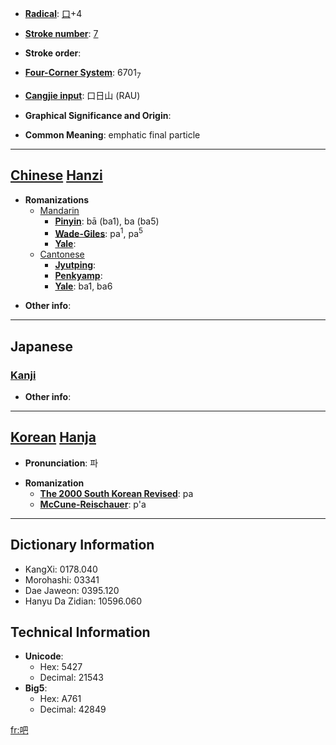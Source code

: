 * '''[[Wiktionary:Chinese radical index| Radical]]''': [[Wiktionary:Chinese radical index 口|口]]+4

* '''[[Wiktionary:Chinese total strokes index|Stroke number]]''': [[Wiktionary:Chinese total strokes index 7|7]]

* '''Stroke order''': 

* '''[[Wiktionary:Chinese four corner index|Four-Corner System]]''': 6701<sub>7</sub>

* '''[[Wiktionary:Chinese Cangjie index|Cangjie input]]''': 口日山 (RAU)

* '''Graphical Significance and Origin''': 

* '''Common Meaning''': emphatic final particle

----

== [[Chinese]] [[Hanzi]] ==

* '''Romanizations'''
** [[Mandarin]]
*** '''[[Pinyin]]''': bā (ba1), ba (ba5)
*** '''[[Wade-Giles]]''': pa<sup>1</sup>, pa<sup>5</sup>
*** '''[[Yale]]''': 
**[[Cantonese]]
***'''[[Jyutping]]''':
***'''[[Penkyamp]]''': 
***'''[[Yale]]''': ba1, ba6

* '''Other info''': 

----

==Japanese==
===[[Kanji]]===
{{kanji|on readings=[[は]] (ha), [[へ]] (he)
|kun readings=[[おおくちのさま]] (ookuchinosama)
}}

* '''Other info''':  

----

== [[Korean]] [[Hanja]] ==

* '''Pronunciation''': 파

* '''Romanization'''
** '''[[The 2000 South Korean Revised Romanization|The 2000 South Korean Revised]]''': pa
** '''[[McCune-Reischauer]]''': p'a

----

== Dictionary Information ==

* KangXi: 0178.040
* Morohashi: 03341
* Dae Jaweon: 0395.120
* Hanyu Da Zidian: 10596.060

== Technical Information ==

* '''Unicode''':
** Hex: 5427
** Decimal: 21543
* '''Big5''':
** Hex: A761
** Decimal: 42849

[[fr:吧]]